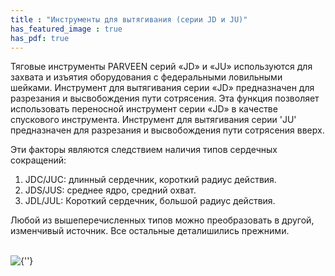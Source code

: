 ```yaml
---
title : "Инструменты для вытягивания (серии JD и JU)"
has_featured_image : true
has_pdf: true
---
```


Тяговые инструменты PARVEEN серий «JD» и «JU» используются для захвата и изъятия оборудования с федеральными ловильными шейками. Инструмент для вытягивания серии «JD» предназначен для разрезания и высвобождения пути сотрясения. Эта функция позволяет использовать переносной инструмент серии «JD» в качестве спускового инструмента. Инструмент для вытягивания серии 'JU' предназначен для разрезания и высвобождения пути сотрясения вверх.

Эти факторы являются следствием наличия типов сердечных сокращений:

1. JDC/JUC: длинный сердечник, короткий радиус действия.
2. JDS/JUS: среднее ядро, средний охват.
3. JDL/JUL: Короткий сердечник, большой радиус действия.

Любой из вышеперечисленных типов можно преобразовать в другой, изменчивый источник. Все остальные деталишились прежними.


<br />
<Image src={image} alt={''} />